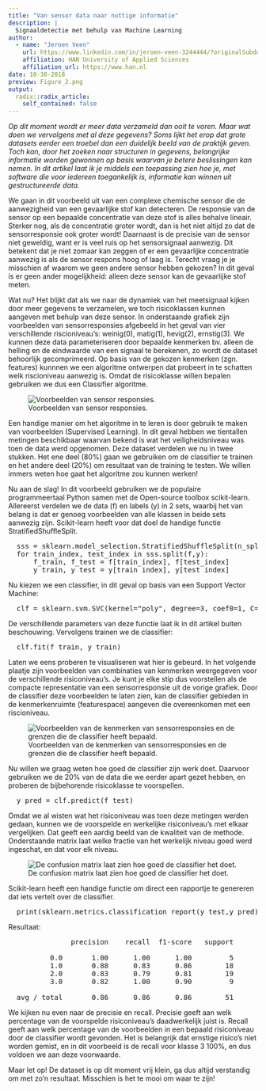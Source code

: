 ```yaml
---
title: "Van sensor data naar nuttige informatie"
description: |
  Signaaldetectie met behulp van Machine Learning
author:
  - name: "Jeroen Veen"
    url: https://www.linkedin.com/in/jeroen-veen-3244444/?originalSubdomain=nl
    affiliation: HAN University of Applied Sciences
    affiliation_url: https://www.han.nl
date: 10-30-2018
preview: Figure_2.png
output:
  radix::radix_article:
    self_contained: false
---
```


_Op dit moment wordt er meer data verzameld dan ooit te voren. Maar wat doen we vervolgens met al deze gegevens? Soms lijkt het erop dat grote datasets eerder een troebel dan een duidelijk beeld van de praktijk geven. Toch kan, door het zoeken naar structuren in gegevens, belangrijke informatie worden gewonnen op basis waarvan je betere beslissingen kan nemen. In dit artikel laat ik je middels een toepassing zien hoe je, met software die voor iedereen toegankelijk is, informatie kan winnen uit gestructureerde data._

We gaan in dit voorbeeld uit van een complexe chemische sensor die de aanwezigheid van een gevaarlijke stof kan detecteren.
De responsie van de sensor op een bepaalde concentratie van deze stof is alles behalve lineair. 
Sterker nog, als de concentratie groter wordt, dan is het niet altijd zo dat de sensorresponsie ook groter wordt!
Daarnaast is de precisie van de sensor niet geweldig, want er is veel ruis op het sensorsignaal aanwezig.
Dit betekent dat je niet zomaar kan zeggen of er een gevaarlijke concentratie aanwezig is als de sensor respons hoog of laag is.
Terecht vraag je je misschien af waarom we geen andere sensor hebben gekozen? 
In dit geval is er geen ander mogelijkheid: alleen deze sensor kan de gevaarlijke stof meten.

Wat nu? Het blijkt dat als we naar de dynamiek van het meetsignaal kijken door meer gegevens te verzamelen, we toch risicoklassen kunnen aangeven met behulp van deze sensor.
In onderstaande grafiek zijn voorbeelden van sensorresponsies afgebeeld in het geval van vier verschillende riscioniveau's: weinig(0), matig(1), hevig(2), ernstig(3).
We kunnen deze data parameteriseren door bepaalde kenmerken bv. alleen de helling en de eindwaarde van een signaal te berekenen, zo wordt de dataset behoorlijk gecomprimeerd.
Op basis van de gekozen kenmerken (zgn. features) kunnnen we een algoritme ontwerpen dat probeert in te schatten welk riscioniveau aanwezig is.
Omdat de risicoklasse willen bepalen gebruiken we dus een Classifier algoritme.

![Voorbeelden van sensor responsies.](Figure_1.png)

Een handige manier om het algoritme in te leren is door gebruik te maken van voorbeelden (Supervised Learning).
In dit geval hebben we tientallen metingen beschikbaar waarvan bekend is wat het veiligheidsniveau was toen de data werd opgenomen.
Deze dataset verdelen we nu in twee stukken. Het ene deel (80%) gaan we gebruiken om de classifier te trainen en het andere deel (20%) om resultaat van de training te testen. 
We willen immers weten hoe gaat het algoritme zou kunnen werken!

Nu aan de slag! In dit voorbeeld gebruiken we de populaire programmeertaal Python samen met de Open-source toolbox scikit-learn.
Allereerst verdelen we de data (f) en labels (y) in 2 sets, waarbij het van belang is dat er genoeg voorbeelden van alle klassen in beide sets aanwezig zijn.
Scikit-learn heeft voor dat doel de handige functie StratifiedShuffleSplit.

<pre class="prettyprint">
  sss = sklearn.model_selection.StratifiedShuffleSplit(n_splits=1, test_size=0.2)
  for train_index, test_index in sss.split(f,y):
      f_train, f_test = f[train_index], f[test_index]
      y_train, y_test = y[train_index], y[test_index]
</pre>

Nu kiezen we een classifier, in dit geval op basis van een Support Vector Machine:

<pre class="prettyprint">
  clf = sklearn.svm.SVC(kernel="poly", degree=3, coef0=1, C=1.0)
</pre>



De verschillende parameters van deze functie laat ik in dit artikel buiten beschouwing.
Vervolgens trainen we de classifier:

<pre class="prettyprint">
  clf.fit(f_train, y_train)
</pre>

Laten we eens proberen te visualiseren wat hier is gebeurd.
In het volgende plaatje zijn voorbeelden van combinaties van kenmerken weergegeven voor de verschillende risiconiveau's. 
Je kunt je elke stip dus voorstellen als de compacte representatie van een sensorresponsie uit de vorige grafiek.
Door de classifier deze voorbeelden te laten zien, kan de classifier gebieden in de kenmerkenruimte (featurespace) aangeven die overeenkomen met een riscioniveau.

![Voorbeelden van de kenmerken van sensorresponsies en de grenzen die de classifier heeft bepaald.](Figure_2.png)

Nu willen we graag weten hoe goed de classifier zijn werk doet. 
Daarvoor gebruiken we de 20% van de data die we eerder apart gezet hebben, en proberen de bijbehorende risicoklasse te voorspellen.

<pre class="prettyprint">
  y_pred = clf.predict(f_test)
</pre>

Omdat we al wisten wat het risiconiveau was toen deze metingen werden gedaan, kunnen we de voorspelde en werkelijke risiconiveau's met elkaar vergelijken.
Dat geeft een aardig beeld van de kwaliteit van de methode. 
Onderstaande matrix laat welke fractie van het werkelijk niveau goed werd ingeschat, en dat voor elk niveau.

![De confusion matrix laat zien hoe goed de classifier het doet.](Figure_3.png)

Scikit-learn heeft een handige functie om direct een rapportje te genereren dat iets vertelt over de classifier.

<pre class="prettyprint">
  print(sklearn.metrics.classification_report(y_test,y_pred))
</pre>

Resultaat:

<pre class="prettyprint">
               precision    recall  f1-score   support
  
          0.0       1.00      1.00      1.00         5
          1.0       0.88      0.83      0.86        18
          2.0       0.83      0.79      0.81        19
          3.0       0.82      1.00      0.90         9
  
  avg / total       0.86      0.86      0.86        51
</pre>

We kijken nu even naar de precisie en recall. Precisie geeft aan welk percentage van de voorspelde risiconiveau's daadwerkelijk juist is. Recall geeft aan welk percentage van de voorbeelden in een bepaald risiconiveau door de classifier wordt gevonden.
Het is belangrijk dat ernstige risico's niet worden gemist, en in dit voorbeeld is de recall voor klasse 3 100%, en dus voldoen we aan deze voorwaarde.

Maar let op! De dataset is op dit moment vrij klein, ga dus altijd verstandig om met zo'n resultaat. Misschien is het te mooi om waar te zijn!


